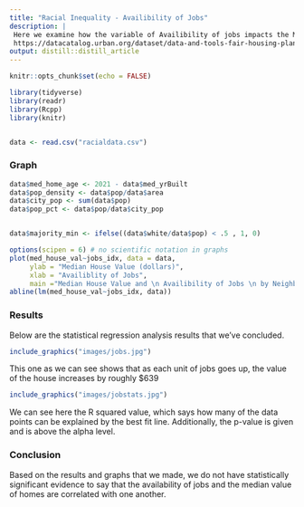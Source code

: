 ```yaml
---
title: "Racial Inequality - Availibility of Jobs"
description: |
 Here we examine how the variable of Availibility of jobs impacts the Median House Value. This data was taken using HUD Affirmatively Furthering Fair Housing Data and Tools from the Urban Institute. In July of 2015, the US Department of Housing and Urban Development enacted the AFFH requirement. After releasing this rule, they publicly shared data and resources that state governments could use to help treat these disparities. 
 https://datacatalog.urban.org/dataset/data-and-tools-fair-housing-planning
output: distill::distill_article
---
```


```r
knitr::opts_chunk$set(echo = FALSE)

library(tidyverse)
library(readr)
library(Rcpp)
library(knitr)


data <- read.csv("racialdata.csv")


```


### Graph

```r
data$med_home_age <- 2021 - data$med_yrBuilt 
data$pop_density <- data$pop/data$area
data$city_pop <- sum(data$pop)
data$pop_pct <- data$pop/data$city_pop


data$majority_min <- ifelse((data$white/data$pop) < .5 , 1, 0)

options(scipen = 6) # no scientific notation in graphs
plot(med_house_val~jobs_idx, data = data, 
     ylab = "Median House Value (dollars)", 
     xlab = "Availiblity of Jobs", 
     main ="Median House Value and \n Availibility of Jobs \n by Neighborhood")
abline(lm(med_house_val~jobs_idx, data))
```


### Results

Below are the statistical regression analysis results that we've concluded.


```r
include_graphics("images/jobs.jpg")  
```


This one as we can see shows that as each unit of jobs goes up, the value of the house increases by roughly $639



```r
include_graphics("images/jobstats.jpg")
```



We can see here the R squared value, which says how many of the data points can be explained by the best fit line. Additionally, the p-value is given and is above the alpha level.




### Conclusion


Based on the results and graphs that we made, we do not have statistically significant evidence to say that the availability of jobs and the median value of homes are correlated with one another.
